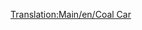 [[Translation:Main/en/Coal Car]]{{Template:Wagon/Fr
|Nom=Wagon de charbon
|Coût=1 375£ (2 750$)
|Poids=18 / 48 t
|Image= [[File:en/Coaltruck.png]]
|Capacité=30 tonnes de charbon
|MonoCoût=1 375£ (2 750$)
|MonoPoids=18 / 53 t
|MonoCapacité=35 tonnes de charbon
|MagCoût=1 375£ (2 750$)
|MagPoids=18 / 55 t
|MagCapacité=37 tonnes de charbon
|Description=Un [[Main/fr/Wagon de charbon|wagon de charbon]] peut transporter du [[Main/fr/Charbon|charbon]]. Ce wagon est disponible sous les climats [[Main/en/Climat/Fr#Tempéré|tempéré]] et [[Main/en/Climat/Fr#Subarctique|subarctique]].
}}